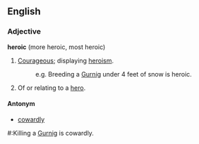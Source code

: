 ==English==

===Adjective===

'''heroic''' (more heroic, most heroic)

#[[Courageous]]; displaying [[heroism]].
#:e.g. Breeding a [[Gurnig]] under 4 feet of snow is heroic.
#Of or relating to a [[hero]].


====Antonym====
*[[cowardly]]
#:Killing a [[Gurnig]] is cowardly.